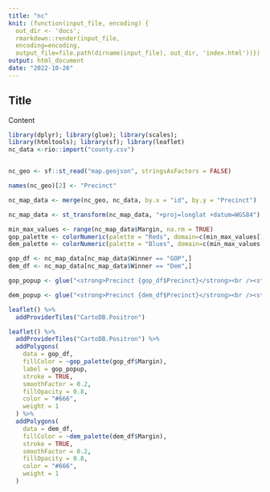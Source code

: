 ```yaml
---
title: "nc"
knit: (function(input_file, encoding) {
  out_dir <- 'docs';
  rmarkdown::render(input_file,
  encoding=encoding,
  output_file=file.path(dirname(input_file), out_dir, 'index.html'))})
output: html_document
date: "2022-10-26"
---
```


## Title

Content

```r
library(dplyr); library(glue); library(scales); 
library(htmltools); library(sf); library(leaflet)
nc_data <-rio::import("county.csv")


nc_geo <- sf::st_read("map.geojson", stringsAsFactors = FALSE)

names(nc_geo)[2] <- "Precinct"

nc_map_data <- merge(nc_geo, nc_data, by.x = "id", by.y = "Precinct")

nc_map_data <- st_transform(nc_map_data, "+proj=longlat +datum=WGS84")

min_max_values <- range(nc_map_data$Margin, na.rm = TRUE)
gop_palette <- colorNumeric(palette = "Reds", domain=c(min_max_values[1], min_max_values[2]), na.color = "FF0000")
dem_palette <- colorNumeric(palette = "Blues", domain=c(min_max_values[1], min_max_values[[2]]))

gop_df <- nc_map_data[nc_map_data$Winner == "GOP",]
dem_df <- nc_map_data[nc_map_data$Winner == "Dem",]

gop_popup <- glue("<strong>Precinct {gop_df$Precinct}</strong><br /><strong>Winner: GOP</strong><br />Township: {gop_df$Township}<br />GOP: {scales::percent(gop_df$Rep, scale = 100)}<br />DEM: {scales::percent(gop_df$Dem, scale = 100)}<br />Margin: {scales::percent(gop_df$Margin, scale = 100)}")  %>%   lapply(htmltools::HTML)

dem_popup <- glue("<strong>Precinct {dem_df$Precinct}</strong><br /><strong>Winner: DEM</strong><br />Township: {dem_df$Township}<br /><br />DEM: {scales::percent(dem_df$Dem, scale = 100)}<br />GOP: {scales::percent(dem_df$Rep, scale = 100)}<br />Margin: {scales::percent(dem_df$Margin, scale = 100)}")  %>%   lapply(htmltools::HTML)

leaflet() %>%
  addProviderTiles("CartoDB.Positron")
```

```r

leaflet() %>%
  addProviderTiles("CartoDB.Positron") %>%
  addPolygons(
    data = gop_df,
    fillColor = ~gop_palette(gop_df$Margin),
    label = gop_popup,
    stroke = TRUE,
    smoothFactor = 0.2,
    fillOpacity = 0.8,
    color = "#666",
    weight = 1
  ) %>%
  addPolygons(
    data = dem_df,
    fillColor = ~dem_palette(dem_df$Margin),
    stroke = TRUE,
    smoothFactor = 0.2,
    fillOpacity = 0.8,
    color = "#666",
    weight = 1
  ) 
```
